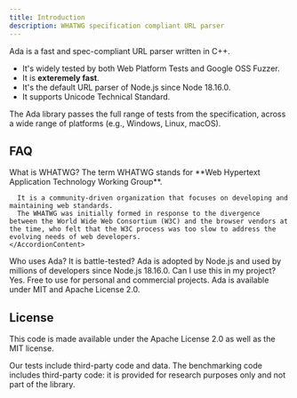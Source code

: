 ```yaml
---
title: Introduction
description: WHATWG specification compliant URL parser
---
```


Ada is a fast and spec-compliant URL parser written in C++.

* It's widely tested by both Web Platform Tests and Google OSS Fuzzer.
* It is **exteremely fast**.
* It's the default URL parser of Node.js since Node 18.16.0.
* It supports Unicode Technical Standard.

The Ada library passes the full range of tests from the specification, across a wide range of platforms (e.g., Windows, Linux, macOS).

## FAQ

<Accordion type="multiple" collapsible>

  <AccordionItem value="faq-1">
    <AccordionTrigger>
      What is WHATWG?
    </AccordionTrigger>
    <AccordionContent>
      The term WHATWG stands for **Web Hypertext Application Technology Working Group**.
      
      It is a community-driven organization that focuses on developing and maintaining web standards.
      The WHATWG was initially formed in response to the divergence between the World Wide Web Consortium (W3C) and the browser vendors at the time, who felt that the W3C process was too slow to address the evolving needs of web developers.
    </AccordionContent>
  </AccordionItem>

  <AccordionItem value="faq-2">
    <AccordionTrigger>
      Who uses Ada? It is battle-tested?
    </AccordionTrigger>
    <AccordionContent>
      Ada is adopted by Node.js and used by millions of developers since Node.js 18.16.0.
    </AccordionContent>
  </AccordionItem>

  <AccordionItem value="faq-3">
    <AccordionTrigger>
      Can I use this in my project?
    </AccordionTrigger>
    <AccordionContent>
      Yes. Free to use for personal and commercial projects. Ada is available under MIT and Apache License 2.0.
    </AccordionContent>
  </AccordionItem>

</Accordion>

## License

This code is made available under the Apache License 2.0 as well as the MIT license. 

Our tests include third-party code and data. The benchmarking code includes third-party code: it is provided for research purposes only and not part of the library.
